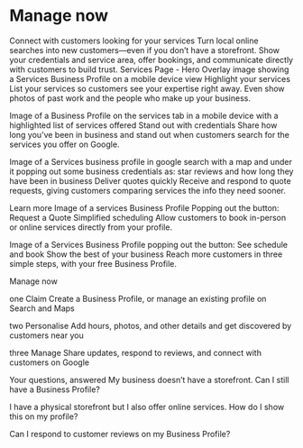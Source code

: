 # Manage now

Connect with customers looking for your services
Turn local online searches into new customers—even if you don’t have a storefront. Show your credentials and service area, offer bookings, and communicate directly with customers to build trust.
Services Page - Hero Overlay image showing a Services Business Profile on a mobile device view
Highlight your services
List your services so customers see your expertise right away. Even show photos of past work and the people who make up your business.

Image of a Business Profile on the services tab in a mobile device with a highlighted list of services offered
Stand out with credentials
Share how long you’ve been in business and stand out when customers search for the services you offer on Google.

Image of a Services business profile in google search with a map and under it popping out some business credentials as: star reviews and how long they have been in business
Deliver quotes quickly
Receive and respond to quote requests, giving customers comparing services the info they need sooner.

Learn more
Image of a services Business Profile Popping out the button: Request a Quote
Simplified scheduling
Allow customers to book in-person or online services directly from your profile.

Image of a Services Business Profile popping out the button: See schedule and book
Show the best of your business
Reach more customers in three simple steps, with your free Business Profile.

Manage now

one
Claim
Create a Business Profile, or manage an existing profile on Search and Maps

two
Personalise
Add hours, photos, and other details and get discovered by customers near you

three
Manage
Share updates, respond to reviews, and connect with customers on Google

Your questions, answered
My business doesn’t have a storefront. Can I still have a Business Profile?


I have a physical storefront but I also offer online services. How do I show this on my profile?


Can I respond to customer reviews on my Business Profile?